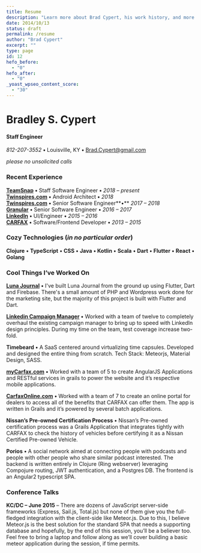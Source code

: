 ```yaml
---
title: Resume
description: "Learn more about Brad Cypert, his work history, and more."
date: 2014/10/13
status: draft
permalink: /resume
author: "Brad Cypert"
excerpt: ""
type: page
id: 12
hefo_before:
  - "0"
hefo_after:
  - "0"
_yoast_wpseo_content_score:
  - "30"
---
```


# Bradley S. Cypert

#### Staff Engineer

_812-207-3552_ **•** Louisville, KY **•** Brad.Cypert@gmail.com

_please no unsolicited calls_

### Recent Experience

**[TeamSnap](https://www.teamsnap.com/)** **•** Staff Software Engineer **•** _2018 – present_  
**[Twinspires.com](https://www.twinspires.com/)** **•** Android Architect **•** _2018_  
**[Twinspires.com](https://www.twinspires.com/)** **•** Senior Software Engineer**•** _2017 – 2018_  
**[Granular](https://granular.ag/)** **•** Senior Software Engineer **•** _2016 – 2017_  
**[LinkedIn](https://www.linkedin.com)** **•** UI/Engineer **•** _2015 – 2016_  
**[CARFAX](https://www.carfax.com)** **•** Software/Frontend Developer **•** _2013 – 2015_

### Cozy Technologies (_in no particular order_)

**Clojure** **•** **TypeScript** **•** **CSS** **•** **Java** **• Kotlin** **•** **Scala** **•** **Dart** **•** **Flutter** **•** **React** **•** **Golang**

### Cool Things I’ve Worked On

**[Luna Journal](https://www.lunajournal.app)** **•** I've built Luna Journal from the ground up using Flutter, Dart and Firebase. There's a small amount of PHP and Wordpress work done for the marketing site, but the majority of this project is built with Flutter and Dart.

**[Linkedin Campaign Manager](http://linkedin.com/ad/accounts)** **•** Worked with a team of twelve to completely overhaul the existing campaign manager to bring up to speed with LinkedIn design principles. During my time on the team, test coverage increase two-fold.

**Timebeard** **•** A SaaS centered around virtualizing time capsules. Developed and designed the entire thing from scratch. Tech Stack: Meteorjs, Material Design, SASS.

**[myCarfax.com](http://www.mycarfax.com)** **•** Worked with a team of 5 to create AngularJS Applications and RESTful services in grails to power the website and it’s respective mobile applications.

**[CarfaxOnline.com](http://www.carfaxonline.com)** **•** Worked with a team of 7 to create an online portal for dealers to access all of the benefits that CARFAX can offer them. The app is written in Grails and it’s powered by several batch applications.

**Nissan’s Pre-owned Certification Process** **•** Nissan’s Pre-owned certification process was a Grails Application that integrates tightly with CARFAX to check the history of vehicles before certifying it as a Nissan Certified Pre-owned Vehicle.

**Porios** **•** A social network aimed at connecting people with podcasts and people with other people who share similar podcast interested. The backend is written entirely in Clojure (Ring webserver) leveraging Compojure routing, JWT authentication, and a Postgres DB. The frontend is an Angular2 typescript SPA.

### Conference Talks

**KC/DC – June 2015** – There are dozens of JavaScript server-side frameworks (Express, Sail.js, Total.js) but none of them give you the full-fledged integration with the client-side like Meteor.js. Due to this, I believe Meteor.js is the best solution for the standard SPA that needs a supporting database and hopefully, by the end of this session, you’ll be a believer too. Feel free to bring a laptop and follow along as we’ll cover building a basic meteor application during the session, if time permits.
